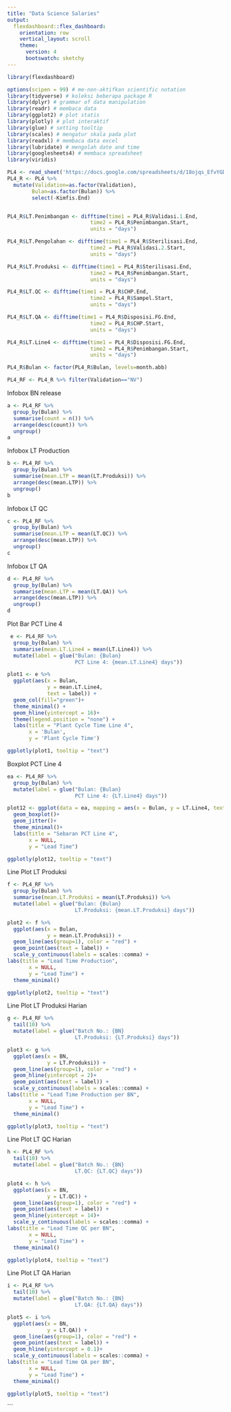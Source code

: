---
title: "Data Science Salaries"
output: 
  flexdashboard::flex_dashboard:
    orientation: row
    vertical_layout: scroll
    theme:
      version: 4
      bootswatch: sketchy
---

```{r setup, include=FALSE}
library(flexdashboard)

options(scipen = 99) # me-non-aktifkan scientific notation
library(tidyverse) # koleksi beberapa package R
library(dplyr) # grammar of data manipulation
library(readr) # membaca data
library(ggplot2) # plot statis
library(plotly) # plot interaktif
library(glue) # setting tooltip
library(scales) # mengatur skala pada plot
library(readxl) # membaca data excel
library(lubridate) # mengolah date and time
library(googlesheets4) # membaca spreadsheet
library(viridis)

PL4 <- read_sheet('https://docs.google.com/spreadsheets/d/18ojqs_EfvYGDcQyW_DZBLrxONPMknyVGOqUhM457KUM/edit#gid=1634234137')
PL4_R <- PL4 %>% 
  mutate(Validation=as.factor(Validation),
        Bulan=as.factor(Bulan)) %>%
        select(-Kimfis.End)


PL4_R$LT.Penimbangan <- difftime(time1 = PL4_R$Validasi.1.End,
                           time2 = PL4_R$Penimbangan.Start,
                           units = "days")

PL4_R$LT.Pengolahan <- difftime(time1 = PL4_R$Sterilisasi.End,
                           time2 = PL4_R$Validasi.2.Start,
                           units = "days")

PL4_R$LT.Produksi <- difftime(time1 = PL4_R$Sterilisasi.End,
                           time2 = PL4_R$Penimbangan.Start,
                           units = "days")

PL4_R$LT.QC <- difftime(time1 = PL4_R$CHP.End,
                           time2 = PL4_R$Sampel.Start,
                           units = "days")

PL4_R$LT.QA <- difftime(time1 = PL4_R$Disposisi.FG.End,
                           time2 = PL4_R$CHP.Start,
                           units = "days")

PL4_R$LT.Line4 <- difftime(time1 = PL4_R$Disposisi.FG.End,
                           time2 = PL4_R$Penimbangan.Start,
                           units = "days")

PL4_R$Bulan <- factor(PL4_R$Bulan, levels=month.abb)

PL4_RF <- PL4_R %>% filter(Validation=="NV")


```


Infobox BN release
```{r}
a <- PL4_RF %>%
  group_by(Bulan) %>% 
  summarise(count = n()) %>% 
  arrange(desc(count)) %>% 
  ungroup()
a
```

Infobox LT Production
```{r}
b <- PL4_RF %>%
  group_by(Bulan) %>% 
  summarise(mean.LTP = mean(LT.Produksi)) %>% 
  arrange(desc(mean.LTP)) %>% 
  ungroup()
b
```

Infobox LT QC
```{r}
c <- PL4_RF %>%
  group_by(Bulan) %>% 
  summarise(mean.LTP = mean(LT.QC)) %>% 
  arrange(desc(mean.LTP)) %>% 
  ungroup()
c
```

Infobox LT QA
```{r}
d <- PL4_RF %>%
  group_by(Bulan) %>% 
  summarise(mean.LTP = mean(LT.QA)) %>% 
  arrange(desc(mean.LTP)) %>% 
  ungroup()
d
```

Plot Bar PCT Line 4
```{r}
 e <- PL4_RF %>% 
  group_by(Bulan) %>% 
  summarise(mean.LT.Line4 = mean(LT.Line4)) %>% 
  mutate(label = glue("Bulan: {Bulan}
                      PCT Line 4: {mean.LT.Line4} days"))

plot1 <- e %>% 
  ggplot(aes(x = Bulan,
             y = mean.LT.Line4,
             text = label)) + 
  geom_col(fill="green")+
  theme_minimal() +
  geom_hline(yintercept = 16)+
  theme(legend.position = "none") +
  labs(title = "Plant Cycle Time Line 4",
       x = 'Bulan',
       y = 'Plant Cycle Time')

ggplotly(plot1, tooltip = "text")
```



Boxplot PCT Line 4
```{r}
ea <- PL4_RF %>% 
  group_by(Bulan) %>% 
  mutate(label = glue("Bulan: {Bulan}
                      PCT Line 4: {LT.Line4} days"))

plot12 <- ggplot(data = ea, mapping = aes(x = Bulan, y = LT.Line4, text=label)) +
  geom_boxplot()+
  geom_jitter()+
  theme_minimal()+
  labs(title = "Sebaran PCT Line 4",
       x = NULL,
       y = "Lead Time")

ggplotly(plot12, tooltip = "text")
```


Line Plot LT Produksi
```{r}
f <- PL4_RF %>% 
  group_by(Bulan) %>% 
  summarise(mean.LT.Produksi = mean(LT.Produksi)) %>% 
  mutate(label = glue("Bulan: {Bulan}
                      LT.Produksi: {mean.LT.Produksi} days"))

plot2 <- f %>% 
  ggplot(aes(x = Bulan,
             y = mean.LT.Produksi)) +
  geom_line(aes(group=1), color = "red") +
  geom_point(aes(text = label)) +
  scale_y_continuous(labels = scales::comma) +
labs(title = "Lead Time Production",
       x = NULL,
       y = "Lead Time") +
  theme_minimal()

ggplotly(plot2, tooltip = "text")
```


Line Plot LT Produksi Harian
```{r}
g <- PL4_RF %>% 
  tail(10) %>% 
  mutate(label = glue("Batch No.: {BN}
                      LT.Produksi: {LT.Produksi} days"))

plot3 <- g %>% 
  ggplot(aes(x = BN,
             y = LT.Produksi)) +
  geom_line(aes(group=1), color = "red") +
  geom_hline(yintercept = 2)+
  geom_point(aes(text = label)) +
  scale_y_continuous(labels = scales::comma) +
labs(title = "Lead Time Production per BN",
       x = NULL,
       y = "Lead Time") +
  theme_minimal()

ggplotly(plot3, tooltip = "text")
```



Line Plot LT QC Harian
```{r}
h <- PL4_RF %>% 
  tail(10) %>% 
  mutate(label = glue("Batch No.: {BN}
                      LT.QC: {LT.QC} days"))

plot4 <- h %>% 
  ggplot(aes(x = BN,
             y = LT.QC)) +
  geom_line(aes(group=1), color = "red") +
  geom_point(aes(text = label)) +
  geom_hline(yintercept = 14)+
  scale_y_continuous(labels = scales::comma) +
labs(title = "Lead Time QC per BN",
       x = NULL,
       y = "Lead Time") +
  theme_minimal()

ggplotly(plot4, tooltip = "text")
```



Line Plot LT QA Harian
```{r}
i <- PL4_RF %>% 
  tail(10) %>% 
  mutate(label = glue("Batch No.: {BN}
                      LT.QA: {LT.QA} days"))

plot5 <- i %>% 
  ggplot(aes(x = BN,
             y = LT.QA)) +
  geom_line(aes(group=1), color = "red") +
  geom_point(aes(text = label)) +
  geom_hline(yintercept = 0.1)+
  scale_y_continuous(labels = scales::comma) +
labs(title = "Lead Time QA per BN",
       x = NULL,
       y = "Lead Time") +
  theme_minimal()

ggplotly(plot5, tooltip = "text")
```



```

